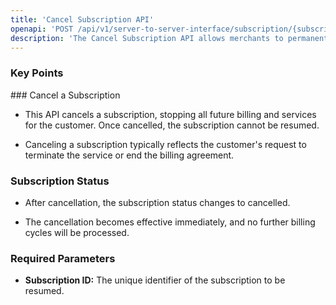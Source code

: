 ```yaml
---
title: 'Cancel Subscription API'
openapi: 'POST /api/v1/server-to-server-interface/subscription/{subscription_id}/cancel'
description: 'The Cancel Subscription API allows merchants to permanently stop a customers subscription, preventing any future billing cycles and services.'
---
```


### Key Points

<Info>
  ### Cancel a Subscription

  * This API cancels a subscription, stopping all future billing and services for the customer. Once cancelled, the subscription cannot be resumed.

  * Canceling a subscription typically reflects the customer's request to terminate the service or end the billing agreement.

  ### Subscription Status

  * After cancellation, the subscription status changes to cancelled.

  * The cancellation becomes effective immediately, and no further billing cycles will be processed.

  ### Required Parameters

  * **Subscription ID:** The unique identifier of the subscription to be resumed.
</Info>
